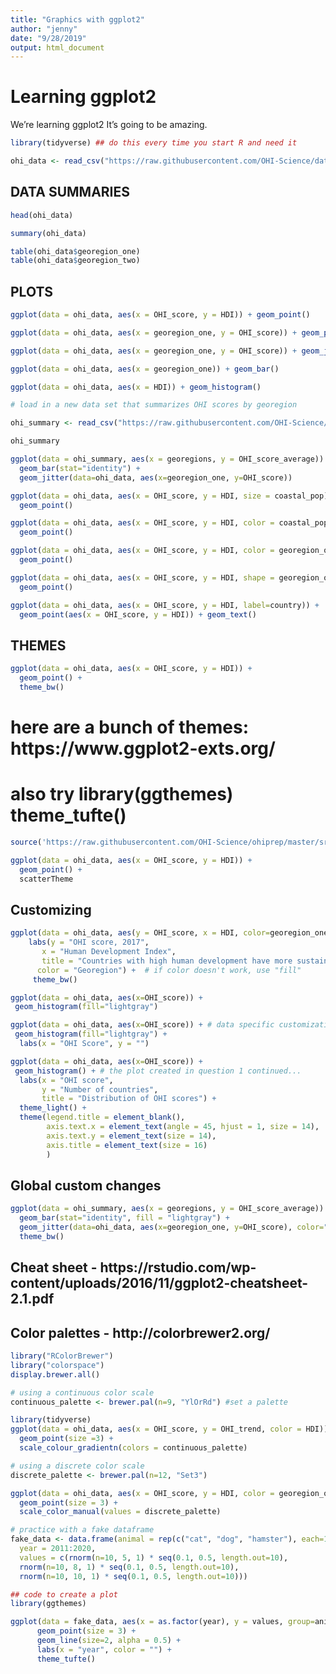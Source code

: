 ```yaml
---
title: "Graphics with ggplot2"
author: "jenny"
date: "9/28/2019"
output: html_document
---
```


# Learning ggplot2

We're learning ggplot2 It's going to be amazing.

```r
library(tidyverse) ## do this every time you start R and need it
```

```r
ohi_data <- read_csv("https://raw.githubusercontent.com/OHI-Science/data-science-training/master/data/OHI_global_data.csv")
```

## DATA SUMMARIES

```r
head(ohi_data)
```

```r
summary(ohi_data)
```

```r
table(ohi_data$georegion_one)
table(ohi_data$georegion_two)
```

## PLOTS

```r
ggplot(data = ohi_data, aes(x = OHI_score, y = HDI)) + geom_point()
```

```r
ggplot(data = ohi_data, aes(x = georegion_one, y = OHI_score)) + geom_point()
```

```r
ggplot(data = ohi_data, aes(x = georegion_one, y = OHI_score)) + geom_jitter(width=0.2)
```

```r
ggplot(data = ohi_data, aes(x = georegion_one)) + geom_bar()
```

```r
ggplot(data = ohi_data, aes(x = HDI)) + geom_histogram()
```

```r
# load in a new data set that summarizes OHI scores by georegion

ohi_summary <- read_csv("https://raw.githubusercontent.com/OHI-Science/data-science-training/master/data/OHI_scores_georegion_summary.csv")

ohi_summary
```

```r
ggplot(data = ohi_summary, aes(x = georegions, y = OHI_score_average)) + 
  geom_bar(stat="identity") +
  geom_jitter(data=ohi_data, aes(x=georegion_one, y=OHI_score))
```

```r
ggplot(data = ohi_data, aes(x = OHI_score, y = HDI, size = coastal_pop)) + 
  geom_point()
```

```r
ggplot(data = ohi_data, aes(x = OHI_score, y = HDI, color = coastal_pop)) + 
  geom_point()
```

```r
ggplot(data = ohi_data, aes(x = OHI_score, y = HDI, color = georegion_one)) + 
  geom_point()
```

```r
ggplot(data = ohi_data, aes(x = OHI_score, y = HDI, shape = georegion_one)) + 
  geom_point()
```

```r
ggplot(data = ohi_data, aes(x = OHI_score, y = HDI, label=country)) + 
  geom_point(aes(x = OHI_score, y = HDI)) + geom_text()
```

## THEMES

```r
ggplot(data = ohi_data, aes(x = OHI_score, y = HDI)) + 
  geom_point() + 
  theme_bw()
```

# here are a bunch of themes: https://www.ggplot2-exts.org/
# also try library(ggthemes) theme_tufte()

```r
source('https://raw.githubusercontent.com/OHI-Science/ohiprep/master/src/R/scatterTheme.txt')       

ggplot(data = ohi_data, aes(x = OHI_score, y = HDI)) + 
  geom_point() + 
  scatterTheme
```

## Customizing

```r
ggplot(data = ohi_data, aes(y = OHI_score, x = HDI, color=georegion_one)) + # data specific customization goes intise the aes function, while global changes go outside aes function
    labs(y = "OHI score, 2017",
       x = "Human Development Index",
       title = "Countries with high human development have more sustainable oceans",
      color = "Georegion") +  # if color doesn't work, use "fill"
     theme_bw()
```

```r
ggplot(data = ohi_data, aes(x=OHI_score)) +
 geom_histogram(fill="lightgray")
```

```r
ggplot(data = ohi_data, aes(x=OHI_score)) + # data specific customization goes intise the aes function, while global changes go outside aes function
 geom_histogram(fill="lightgray") +
  labs(x = "OHI Score", y = "")
```

```r
ggplot(data = ohi_data, aes(x=OHI_score)) +
 geom_histogram() + # the plot created in question 1 continued...
  labs(x = "OHI score",
       y = "Number of countries",
       title = "Distribution of OHI scores") +
  theme_light() +
  theme(legend.title = element_blank(),
        axis.text.x = element_text(angle = 45, hjust = 1, size = 14),
        axis.text.y = element_text(size = 14),
        axis.title = element_text(size = 16)
        )
```

## Global custom changes

```r
ggplot(data = ohi_summary, aes(x = georegions, y = OHI_score_average)) + 
  geom_bar(stat="identity", fill = "lightgray") +
  geom_jitter(data=ohi_data, aes(x=georegion_one, y=OHI_score), color="red", size=3, alpha=0.4) +
  theme_bw()
```

## Cheat sheet - https://rstudio.com/wp-content/uploads/2016/11/ggplot2-cheatsheet-2.1.pdf

## Color palettes - http://colorbrewer2.org/

```r
library("RColorBrewer")
library("colorspace")
display.brewer.all()
```

```r
# using a continuous color scale
continuous_palette <- brewer.pal(n=9, "YlOrRd") #set a palette

```

```r
library(tidyverse)
ggplot(data = ohi_data, aes(x = OHI_score, y = OHI_trend, color = HDI)) + 
  geom_point(size =3) +
  scale_colour_gradientn(colors = continuous_palette)
```

```r
# using a discrete color scale
discrete_palette <- brewer.pal(n=12, "Set3")

ggplot(data = ohi_data, aes(x = OHI_score, y = HDI, color = georegion_one)) + 
  geom_point(size = 3) +
  scale_color_manual(values = discrete_palette)
```

```r
# practice with a fake dataframe
fake_data <- data.frame(animal = rep(c("cat", "dog", "hamster"), each=10),
  year = 2011:2020,
  values = c(rnorm(n=10, 5, 1) * seq(0.1, 0.5, length.out=10),
  rnorm(n=10, 8, 1) * seq(0.1, 0.5, length.out=10),
  rnorm(n=10, 10, 1) * seq(0.1, 0.5, length.out=10)))

## code to create a plot
library(ggthemes)

ggplot(data = fake_data, aes(x = as.factor(year), y = values, group=animal, color=animal)) + 
      geom_point(size = 3) +
      geom_line(size=2, alpha = 0.5) + 
      labs(x = "year", color = "") +
      theme_tufte()

```

